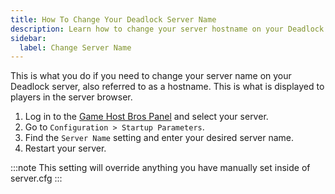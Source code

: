 ```yaml
---
title: How To Change Your Deadlock Server Name
description: Learn how to change your server hostname on your Deadlock server.
sidebar:
  label: Change Server Name
---
```


This is what you do if you need to change your server name on your Deadlock server, also referred to as a hostname. This is what is displayed to players in the server browser.
<Steps>
1. Log in to the [Game Host Bros Panel](https://panel.gamehostbros.com/) and select your server.
2. Go to `Configuration > Startup Parameters`.
3. Find the `Server Name` setting and enter your desired server name.
4. Restart your server.
</Steps>
:::note
This setting will override anything you have manually set inside of server.cfg
:::